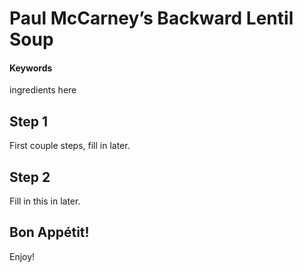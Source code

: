 # Paul McCarney's Backward Lentil Soup {#backward-lentil-soup}

#### Keywords {-}

ingredients here

## Step 1

First couple steps, fill in later.

## Step 2

Fill in this in later.

## Bon Appétit!

Enjoy!

